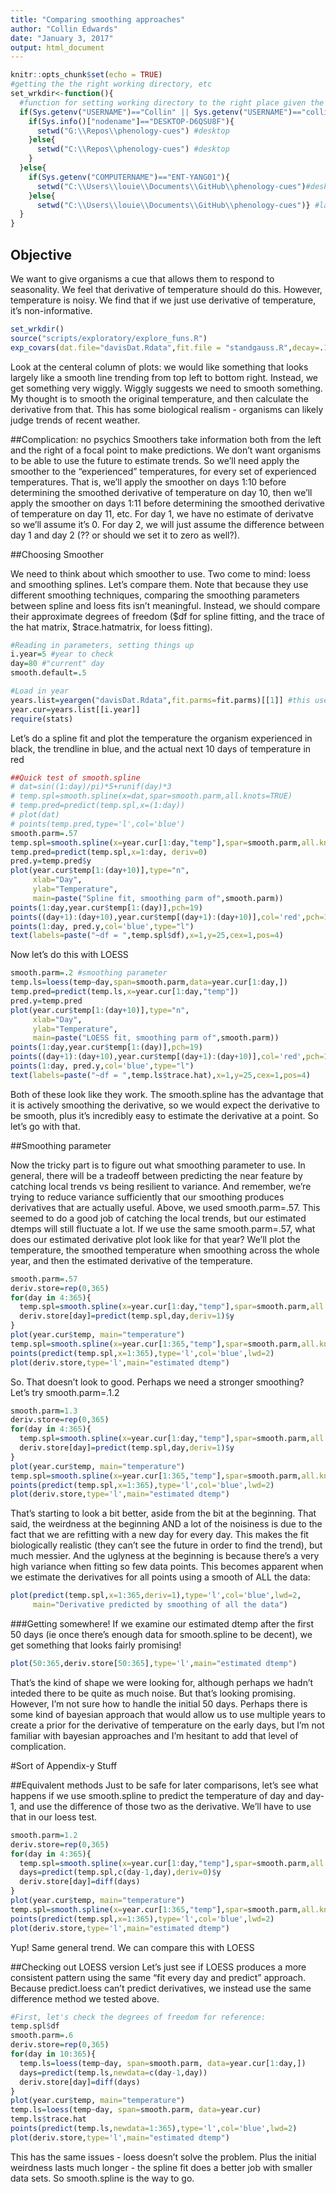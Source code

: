 ```yaml
---
title: "Comparing smoothing approaches"
author: "Collin Edwards"
date: "January 3, 2017"
output: html_document
---
```


```r
knitr::opts_chunk$set(echo = TRUE)
#getting the the right working directory, etc
set_wrkdir<-function(){
  #function for setting working directory to the right place given the current computer/user
  if(Sys.getenv("USERNAME")=="Collin" || Sys.getenv("USERNAME")=="collin" || Sys.getenv("USERNAME")=="Collin.work"){ #If it's collin
    if(Sys.info()["nodename"]=="DESKTOP-D6QSU8F"){
      setwd("G:\\Repos\\phenology-cues") #desktop
    }else{
      setwd("C:\\Repos\\phenology-cues") #desktop
    }
  }else{
    if(Sys.getenv("COMPUTERNAME")=="ENT-YANG01"){
      setwd("C:\\Users\\louie\\Documents\\GitHub\\phenology-cues")#desktop
    }else{
      setwd("C:\\Users\\louie\\Documents\\GitHub\\phenology-cues")} #laptop
  }
}
```

## Objective
We want to give organisms a cue that allows them to respond to seasonality. We feel that derivative of temperature should do this. However, temperature is noisy. We find that if we just use derivative of temperature, it's non-informative.


```r
set_wrkdir()
source("scripts/exploratory/explore_funs.R")
exp_covars(dat.file="davisDat.Rdata",fit.file = "standgauss.R",decay=.1,interests=c("temp","dtemp","fit.tot"))
```

Look at the centeral column of plots: we would like something that looks largely like a smooth line trending from top left to bottom right. Instead, we get something very wiggly. Wiggly suggests we need to smooth something. My thought is to smooth the original temperature, and then calculate the derivative from that. This has some biological realism - organisms can likely judge trends of recent weather. 

##Complication: no psychics
Smoothers take information both from the left and the right of a focal point to make predictions. We don't want organisms to be able to use the future to estimate trends. So we'll need apply the smoother to the "experienced" temperatures, for every set of experienced temperatures. That is, we'll apply the smoother on days 1:10 before determining the smoothed derivative of temperature on day 10, then we'll apply the smoother on days 1:11 before determining the smoothed derivative of temperature on day 11, etc. For day 1, we have no estimate of derivatve so we'll assume it's 0. For day 2, we will just assume the difference between day 1 and day 2 (?? or should we set it to zero as well?).

##Choosing Smoother

We need to think about which smoother to use. Two come to mind: loess and smoothing splines. Let's compare them. Note that because they use different smoothing techniques, comparing the smoothing parameters between spline and loess fits isn't meaningful. Instead, we should compare their approximate degrees of freedom ($df for spline fitting, and the trace of the hat matrix, $trace.hatmatrix, for loess fitting).

```r
#Reading in parameters, setting things up
i.year=5 #year to check
day=80 #"current" day
smooth.default=.5

#Load in year
years.list=yeargen("davisDat.Rdata",fit.parms=fit.parms)[[1]] #this uses the fitness parameters and fitness function listed above
year.cur=years.list[[i.year]]
require(stats)
```

Let's do a spline fit and plot the temperature the organism experienced in black, the trendline in blue, and the actual next 10 days of temperature in red
```r
##Quick test of smooth.spline
# dat=sin((1:day)/pi)*5+runif(day)*3
# temp.spl=smooth.spline(x=dat,spar=smooth.parm,all.knots=TRUE)
# temp.pred=predict(temp.spl,x=(1:day))
# plot(dat)
# points(temp.pred,type='l',col='blue')
smooth.parm=.57
temp.spl=smooth.spline(x=year.cur[1:day,"temp"],spar=smooth.parm,all.knots=TRUE)
temp.pred=predict(temp.spl,x=1:day, deriv=0)
pred.y=temp.pred$y
plot(year.cur$temp[1:(day+10)],type="n",
     xlab="Day",
     ylab="Temperature",
     main=paste("Spline fit, smoothing parm of",smooth.parm))
points(1:day,year.cur$temp[1:(day)],pch=19)
points((day+1):(day+10),year.cur$temp[(day+1):(day+10)],col='red',pch=19)
points(1:day, pred.y,col='blue',type="l")
text(labels=paste("~df = ",temp.spl$df),x=1,y=25,cex=1,pos=4)

```

Now let's do this with LOESS
```r
smooth.parm=.2 #smoothing parameter
temp.ls=loess(temp~day,span=smooth.parm,data=year.cur[1:day,])
temp.pred=predict(temp.ls,x=year.cur[1:day,"temp"])
pred.y=temp.pred
plot(year.cur$temp[1:(day+10)],type="n",
     xlab="Day",
     ylab="Temperature",
     main=paste("LOESS fit, smoothing parm of",smooth.parm))
points(1:day,year.cur$temp[1:(day)],pch=19)
points((day+1):(day+10),year.cur$temp[(day+1):(day+10)],col='red',pch=19)
points(1:day, pred.y,col='blue',type="l")
text(labels=paste("~df = ",temp.ls$trace.hat),x=1,y=25,cex=1,pos=4)
```

Both of these look like they work. The smooth.spline has the advantage that it is actively smoothing the derivative, so we would expect the derivative to be smooth, plus it's incredibly easy to estimate the derivative at a point. So let's go with that.

##Smoothing parameter

Now the tricky part is to figure out what smoothing parameter to use. In general, there will be a tradeoff between predicting the near feature by catching local trends vs being resilient to variance. And remember, we're trying to reduce variance sufficiently that our smoothing produces derivatives that are actually useful. Above, we used smooth.parm=.57. This seemed to do a good job of catching the local trends, but our estimated dtemps will still fluctuate a lot. If we use the same smooth.parm=.57, what does our estimated derivative plot look like for that year?
We'll plot the temperature, the smoothed temperature when smoothing across the whole year, and then the estimated derivative of the temperature.
```r
smooth.parm=.57
deriv.store=rep(0,365)
for(day in 4:365){
  temp.spl=smooth.spline(x=year.cur[1:day,"temp"],spar=smooth.parm,all.knots=TRUE)
  deriv.store[day]=predict(temp.spl,day,deriv=1)$y
}
plot(year.cur$temp, main="temperature")
temp.spl=smooth.spline(x=year.cur[1:365,"temp"],spar=smooth.parm,all.knots=TRUE)
points(predict(temp.spl,x=1:365),type='l',col='blue',lwd=2)
plot(deriv.store,type='l',main="estimated dtemp")
```

So. That doesn't look to good. Perhaps we need a stronger smoothing? Let's try smooth.parm=.1.2

```r
smooth.parm=1.3
deriv.store=rep(0,365)
for(day in 4:365){
  temp.spl=smooth.spline(x=year.cur[1:day,"temp"],spar=smooth.parm,all.knots=TRUE)
  deriv.store[day]=predict(temp.spl,day,deriv=1)$y
}
plot(year.cur$temp, main="temperature")
temp.spl=smooth.spline(x=year.cur[1:365,"temp"],spar=smooth.parm,all.knots=TRUE)
points(predict(temp.spl,x=1:365),type='l',col='blue',lwd=2)
plot(deriv.store,type='l',main="estimated dtemp")
```

That's starting to look a bit better, aside from the bit at the beginning. That said, the weirdness at the beginning AND a lot of the noisiness is due to the fact that we are refitting with a new day for every day. This makes the fit biologically realistic (they can't see the future in order to find the trend), but much messier. And the uglyness at the beginning is because there's a very high variance when fitting so few data points. This becomes apparent when we estimate the derivatives for all points using a smooth of ALL the data:

```r
plot(predict(temp.spl,x=1:365,deriv=1),type='l',col='blue',lwd=2,
     main="Derivative predicted by smoothing of all the data")
```

###Getting somewhere!
If we examine our estimated dtemp after the first 50 days (ie once there's enough data for smooth.spline to be decent), we get something that looks fairly promising!

```r

plot(50:365,deriv.store[50:365],type='l',main="estimated dtemp")
```

That's the kind of shape we were looking for, although perhaps we hadn't inteded there to be quite as much noise. But that's looking promising. However, I'm not sure how to handle the initial 50 days. Perhaps there is some kind of bayesian approach that would allow us to use multiple years to create a prior for the derivative of temperature on the early days, but I'm not familiar with bayesian approaches and I'm hesitant to add that level of complication.

#Sort of Appendix-y Stuff

##Equivalent methods
Just to be safe for later comparisons, let's see what happens if we use smooth.spline to predict the temperature of day and day-1, and use the difference of those two as the derivative. We'll have to use that in our loess test.

```r
smooth.parm=1.2
deriv.store=rep(0,365)
for(day in 4:365){
  temp.spl=smooth.spline(x=year.cur[1:day,"temp"],spar=smooth.parm,all.knots=TRUE)
  days=predict(temp.spl,c(day-1,day),deriv=0)$y
  deriv.store[day]=diff(days)
}
plot(year.cur$temp, main="temperature")
temp.spl=smooth.spline(x=year.cur[1:365,"temp"],spar=smooth.parm,all.knots=TRUE)
points(predict(temp.spl,x=1:365),type='l',col='blue',lwd=2)
plot(deriv.store,type='l',main="estimated dtemp")
```

Yup! Same general trend. We can compare this with LOESS

##Checking out LOESS version
Let's just see if LOESS produces a more consistent pattern using the same "fit every day and predict" approach. Because predict.loess can't predict derivatives, we instead use the same difference method we tested above.

```r
#First, let's check the degrees of freedom for reference:
temp.spl$df
smooth.parm=.6
deriv.store=rep(0,365)
for(day in 10:365){
  temp.ls=loess(temp~day, span=smooth.parm, data=year.cur[1:day,])
  days=predict(temp.ls,newdata=c(day-1,day))
  deriv.store[day]=diff(days)
}
plot(year.cur$temp, main="temperature")
temp.ls=loess(temp~day, span=smooth.parm, data=year.cur)
temp.ls$trace.hat
points(predict(temp.ls,newdata=1:365),type='l',col='blue',lwd=2)
plot(deriv.store,type='l',main="estimated dtemp")
```

This has the same issues - loess doesn't solve the problem. Plus the initial weirdness lasts much longer - the spline fit does a better job with smaller data sets. So smooth.spline is the way to go.

